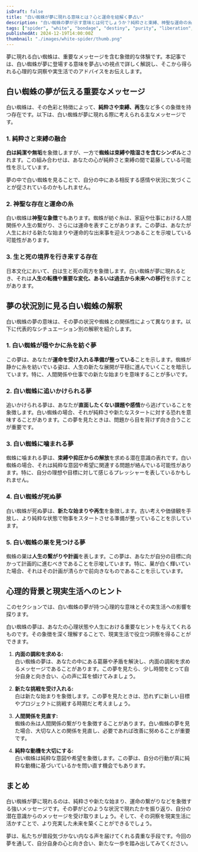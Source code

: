 ```yaml
---
isDraft: false
title: "白い蜘蛛が夢に現れる意味とは？心と運命を紐解く夢占い"
description: "白い蜘蛛の夢が示す意味とは何でしょうか？純粋さと束縛、神聖な運命の糸、生と死の境界など、夢占いの視点から白い蜘蛛の象徴を詳しく解説します。心理的背景や現実への影響についても触れ、日常生活に役立つアドバイスをお届けします。"
tags: ["spider", "white", "bondage", "destiny", "purity", "liberation", "new-start", "relationships"]
publishedAt: 2024-12-19T14:00:00Z
thumbnail: "./images/white-spider/thumb.png"
---
```


夢に現れる白い蜘蛛は、重要なメッセージを含む象徴的な体験です。本記事では、白い蜘蛛が夢に登場する意味を夢占いの視点で詳しく解説し、そこから得られる心理的な洞察や実生活でのアドバイスをお伝えします。

<TableOfContents />

<AdUnit />

## 白い蜘蛛の夢が伝える重要なメッセージ

白い蜘蛛は、その色彩と特徴によって、**純粋さや束縛、再生**など多くの象徴を持つ存在です。以下は、白い蜘蛛が夢に現れる際に考えられる主なメッセージです。

### 1. 純粋さと束縛の融合

**白は純潔や無垢**を象徴しますが、一方で**蜘蛛は束縛や陰湿さを含むシンボル**とされます。この組み合わせは、あなたの心が純粋さと束縛の間で葛藤している可能性を示しています。

夢の中で白い蜘蛛を見ることで、自分の中にある相反する感情や状況に気づくことが促されているのかもしれません。

### 2. 神聖な存在と運命の糸

白い蜘蛛は**神聖な象徴**でもあります。蜘蛛が紡ぐ糸は、家庭や仕事における人間関係や人生の繋がり、さらには運命を表すことがあります。この夢は、あなたが人生における新たな始まりや運命的な出来事を迎えつつあることを示唆している可能性があります。

### 3. 生と死の境界を行き来する存在

日本文化において、白は生と死の両方を象徴します。白い蜘蛛が夢に現れるとき、それは**人生の転機や重要な変化、あるいは過去から未来への移行**を示すことがあります。

<AdUnit />

## 夢の状況別に見る白い蜘蛛の解釈

白い蜘蛛の夢の意味は、その夢の状況や蜘蛛との関係性によって異なります。以下に代表的なシチュエーション別の解釈を紹介します。

### 1. 白い蜘蛛が穏やかに糸を紡ぐ夢

この夢は、あなたが<strong>運命を受け入れる準備が整っている</strong>ことを示します。蜘蛛が静かに糸を紡いでいる姿は、人生の新たな展開が平穏に進んでいくことを暗示しています。特に、人間関係や仕事での新たな始まりを意味することが多いです。

### 2. 白い蜘蛛に追いかけられる夢

追いかけられる夢は、あなたが<strong>直面したくない課題や感情</strong>から逃げていることを象徴します。白い蜘蛛の場合、それが純粋さや新たなスタートに対する恐れを意味することがあります。この夢を見たときは、問題から目を背けず向き合うことが重要です。

### 3. 白い蜘蛛に噛まれる夢

蜘蛛に噛まれる夢は、<strong>束縛や抑圧からの解放</strong>を求める潜在意識の表れです。白い蜘蛛の場合、それは純粋な意図や希望に関連する問題が絡んでいる可能性があります。特に、自分の理想や目標に対して感じるプレッシャーを表しているかもしれません。

### 4. 白い蜘蛛が死ぬ夢

白い蜘蛛が死ぬ夢は、<strong>新たな始まりや再生</strong>を象徴します。古い考えや価値観を手放し、より純粋な状態で物事をスタートさせる準備が整っていることを示しています。

### 5. 白い蜘蛛の巣を見つける夢

蜘蛛の巣は<strong>人生の繋がりや計画</strong>を表します。この夢は、あなたが自分の目標に向かって計画的に進むべきであることを示唆しています。特に、巣が白く輝いていた場合、それはその計画が清らかで前向きなものであることを示しています。

<AdUnit />

## 心理的背景と現実生活へのヒント

このセクションでは、白い蜘蛛の夢が持つ心理的な意味とその実生活への影響を探ります。

白い蜘蛛の夢は、あなたの心理状態や人生における重要なヒントを与えてくれるものです。その象徴を深く理解することで、現実生活で役立つ洞察を得ることができます。

1. <strong>内面の調和を求める:</strong>
   <br />
   白い蜘蛛の夢は、あなたの中にある葛藤や矛盾を解決し、内面の調和を求めるメッセージであることがあります。この夢を見たら、少し時間をとって自分自身と向き合い、心の声に耳を傾けてみましょう。

2. <strong>新たな挑戦を受け入れる:</strong>
   <br />
   白は新たな始まりを象徴します。この夢を見たときは、恐れずに新しい目標やプロジェクトに挑戦する時期だと考えましょう。

3. <strong>人間関係を見直す:</strong>
   <br />
   蜘蛛の糸は人間関係の繋がりを象徴することがあります。白い蜘蛛の夢を見た場合、大切な人との関係を見直し、必要であれば改善に努めることが重要です。

4. <strong>純粋な動機を大切にする:</strong>
   <br />
   白い蜘蛛は純粋な意図や希望を象徴します。この夢は、自分の行動が真に純粋な動機に基づいているかを問い直す機会でもあります。

<AdUnit />

## まとめ

白い蜘蛛が夢に現れるのは、純粋さや新たな始まり、運命の繋がりなどを象徴する強いメッセージです。その夢がどのような状況で現れたかを振り返り、自分の潜在意識からのメッセージを受け取りましょう。そして、その洞察を現実生活に活かすことで、より充実した未来を築くことができるでしょう。

夢は、私たちが普段気づかない内なる声を届けてくれる貴重な手段です。今回の夢を通して、自分自身の心と向き合い、新たな一歩を踏み出してみてください。
